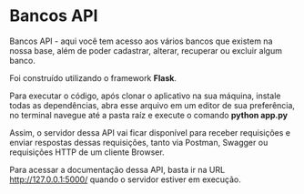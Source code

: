 # Bancos API

Bancos API - aqui você tem acesso aos vários bancos que existem na nossa base, além de poder cadastrar, alterar, recuperar ou excluir algum banco.

Foi construído utilizando o framework **Flask**.

Para executar o código, após clonar o aplicativo na sua máquina, instale todas as dependências, abra esse arquivo em um editor de sua preferência, no terminal navegue até a 
pasta raíz e execute o comando **python app.py** 

Assim, o servidor dessa API vai ficar disponível para receber requisições e enviar respostas dessas requisições,
tanto via Postman, Swagger ou requisições HTTP de um cliente Browser.

Para acessar a documentação dessa API, basta ir na URL http://127.0.0.1:5000/
quando o servidor estiver em execução.